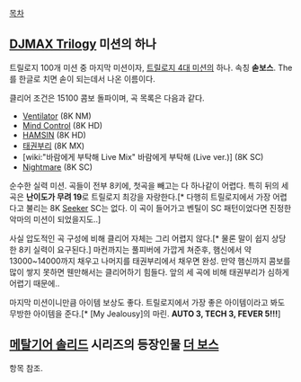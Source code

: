 [[목차]]
== [[DJMAX Trilogy]] 미션의 하나 ==

트릴로지 100개 미션 중 마지막 미션이자, [[트릴로지 4대 미션]]의 하나. 속칭 '''솓보스'''. The를 한글로 치면 솓이 되는데서 나온 이름이다.

클리어 조건은 15100 콤보 돌파이며, 곡 목록은 다음과 같다.

* [[Ventilator]] (8K NM)
* [[Mind Control]] (8K HD)
* [[HAMSIN]] (8K HD)
* [[태권부리]] (8K MX)
* [wiki:"바람에게 부탁해 Live Mix" 바람에게 부탁해 (Live ver.)] (8K SC)
* [[Nightmare]] (8K SC)

순수한 실력 미션. 곡들이 전부 8키에, 첫곡을 빼고는 다 하나같이 어렵다. 특히 뒤의 세 곡은 '''난이도가 무려 19'''로 트릴로지 최강을 자랑한다.[* 다행히 트릴로지에서 가장 어렵다고 불리는 8K [[Seeker]] SC는 없다. 이 곡이 들어가고 벤틸이 SC 패턴이었다면 진정한 악마의 미션이 되었을지도..]

사실 압도적인 곡 구성에 비해 클리어 자체는 그리 어렵지 않다.[* 물론 말이 쉽지 상당한 8키 실력이 요구된다.] 마컨까지는 풀피버에 가깝게 쳐준후, 햄신에서 약 13000~14000까지 채우고 나머지를 태권부리에서 채우면 완성. 만약 햄신까지 콤보를 많이 쌓지 못하면 웬만해서는 클리어하기 힘들다. 앞의 세 곡에 비해 태권부리가 심하게 어렵기 때문에..

마지막 미션이니만큼 아이템 보상도 좋다. 트릴로지에서 가장 좋은 아이템이라고 봐도 무방한 아이템을 준다.[* [My Jealousy]의 마린. '''AUTO 3, TECH 3, FEVER 5!!!''']
== [[메탈기어 솔리드]] 시리즈의 등장인물 [[더 보스]] ==
항목 참조.
